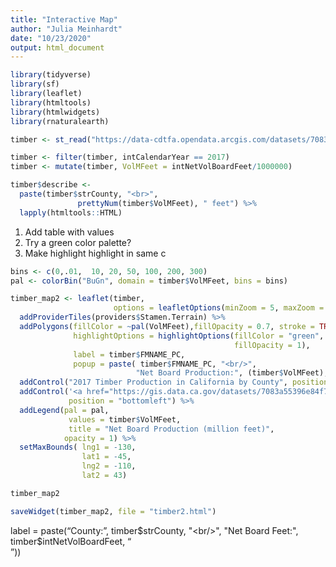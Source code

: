 ```yaml
---
title: "Interactive Map"
author: "Julia Meinhardt"
date: "10/23/2020"
output: html_document
---
```


```r
library(tidyverse)
library(sf)
library(leaflet)
library(htmltools)
library(htmlwidgets)
library(rnaturalearth)
```

```r
timber <- st_read("https://data-cdtfa.opendata.arcgis.com/datasets/7083a55396e84f76956a047ca856d6d1_0.geojson?outSR=%7B%22latestWkid%22%3A3857%2C%22wkid%22%3A102100%7D")
```
```r
timber <- filter(timber, intCalendarYear == 2017) 
timber <- mutate(timber, VolMFeet = intNetVolBoardFeet/1000000)
```

```r
timber$describe <- 
  paste(timber$strCounty, "<br>", 
               prettyNum(timber$VolMFeet), " feet") %>% 
  lapply(htmltools::HTML)
```




1. Add table with values
2. Try a green color palette?
3. Make highlight highlight in same c


```r
bins <- c(0,.01,  10, 20, 50, 100, 200, 300)
pal <- colorBin("BuGn", domain = timber$VolMFeet, bins = bins)
```

```r

timber_map2 <- leaflet(timber, 
                       options = leafletOptions(minZoom = 5, maxZoom = 9)) %>%
  addProviderTiles(providers$Stamen.Terrain) %>%
  addPolygons(fillColor = ~pal(VolMFeet),fillOpacity = 0.7, stroke = TRUE, weight = 1.5,
              highlightOptions = highlightOptions(fillColor = "green", 
                                                  fillOpacity = 1),
              label = timber$FMNAME_PC,
              popup = paste( timber$FMNAME_PC, "<br/>",
                            "Net Board Production:", (timber$VolMFeet),"million feet", "<br/>")) %>%
  addControl("2017 Timber Production in California by County", position = "topright") %>%
  addControl('<a href="https://gis.data.ca.gov/datasets/7083a55396e84f76956a047ca856d6d1_0/data?geometry=-165.240%2C22.044%2C-51.333%2C46.994">Data Source</a>',
             position = "bottomleft") %>%
  addLegend(pal = pal,
             values = timber$VolMFeet,
             title = "Net Board Production (million feet)",
            opacity = 1) %>%
  setMaxBounds( lng1 = -130,
                lat1 = -45,
                lng2 = -110,
                lat2 = 43)

timber_map2

```

```r
saveWidget(timber_map2, file = "timber2.html")
```



label = paste("County:", timber$strCounty, "<br/>",
                            "Net Board Feet:", timber$intNetVolBoardFeet, "<br/>")) 










